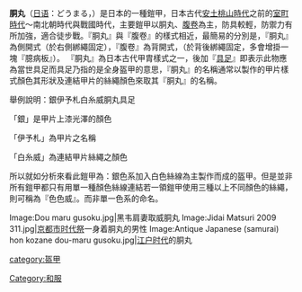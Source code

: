 {{unreferenced|time=2014-09-30T04:38:33+00:00}}

'''胴丸'''（[[日语|日语]]：どうまる，{{lang|ja|胴丸}}）是日本的一種鎧甲，日本古代[[安土桃山時代|安土桃山時代]]之前的[[室町時代|室町時代]]～南北朝時代與戰國時代，主要鎧甲以胴丸、[[腹卷|腹卷]]為主，防具較輕，防禦力有所加強，適合徒步戰。『胴丸』與『腹卷』的樣式相近，最簡易的分別是，『胴丸』為側開式（於右側綁繩固定），『腹卷』為背開式，（於背後綁繩固定，多會增掛一塊『臆病板』）。 『胴丸』為日本古代甲胄樣式之一，後加『[[具足|具足]]』即表示此物應為當世具足而具足乃指的是全身盔甲的意思，『胴丸』的名稱通常以製作的甲片樣式顏色其形狀及連結甲片的絲繩顏色來取其『胴丸』的名稱。

舉例說明：銀伊予札白糸威胴丸具足

「銀」是甲片上漆光澤的顏色

「伊予札」為甲片之名稱

「白糸威」為連結甲片絲繩之顏色

所以就如分析來看此鎧甲為：銀色系加入白色絲線為主製作而成的盔甲。但是並非所有鎧甲都只有用單一種顏色絲線連結若一領鎧甲使用三種以上不同顏色的絲繩，則可稱為『色色威』。而非單一色系的命名。

<gallery>
Image:Dou maru gusoku.jpg|黑韦肩妻取威胴丸
Image:Jidai Matsuri 2009 311.jpg|[[京都市|京都市]][[时代祭|时代祭]]一身着胴丸的男性
Image:Antique Japanese (samurai) hon kozane dou-maru gusoku.jpg|[[江户时代|江户时代]]的胴丸
</gallery>

{{盔甲类型}}

{{Weapon-stub}}

[[category:盔甲|category:盔甲]]
[[Category:和服|Category:和服]]